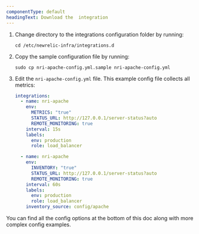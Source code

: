 ```yaml
---
componentType: default
headingText: Download the  integration
---
```


1. Change directory to the integrations configuration folder by running:

    ```shell
    cd /etc/newrelic-infra/integrations.d
    ```

2. Copy the sample configuration file by running:

    ```shell
    sudo cp nri-apache-config.yml.sample nri-apache-config.yml
    ```

3. Edit the `nri-apache-config.yml` file. This example config file collects all metrics:

    ```yml
    integrations:
      - name: nri-apache
        env:
          METRICS: "true"
          STATUS_URL: http://127.0.0.1/server-status?auto
          REMOTE_MONITORING: true
        interval: 15s
        labels:
          env: production
          role: load_balancer

      - name: nri-apache
        env:
          INVENTORY: "true"
          STATUS_URL: http://127.0.0.1/server-status?auto
          REMOTE_MONITORING: true
        interval: 60s
        labels:
          env: production
          role: load_balancer
        inventory_source: config/apache
    ```

You can find all the config options at the bottom of this doc along with more complex config examples.


